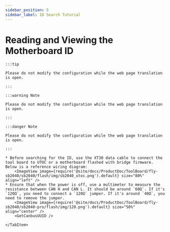 ```yaml
---
sidebar_position: 5
sidebar_label: ID Search Tutorial
---
```











# Reading and Viewing the Motherboard ID

    :::tip

    Please do not modify the configuration while the web page translation is open.

    :::

    :::warning Note

    Please do not modify the configuration while the web page translation is open.

    :::

    :::danger Note

    Please do not modify the configuration while the web page translation is open.

    :::

<Tabs>
    <TabItem value="can" label="Getting CANBus UUID">

    * Before searching for the ID, use the XT30 data cable to connect the tool board to UTOC or a motherboard flashed with bridge firmware. Below is a reference wiring diagram:
        <ImageView image={require('@site/docs/ProductDoc/ToolBoard/fly-sb2040/sb2040/flash/img/sb2040_utoc.png').default} size="80%" align="left" />
    * Ensure that when the power is off, use a multimeter to measure the resistance between CAN H and CAN L. It should be around `60Ω`. If it's `120Ω`, you need to connect a `120Ω` jumper. If it's around `40Ω`, you need to remove the jumper.
        <ImageView image={require('@site/docs/ProductDoc/ToolBoard/fly-sb2040/sb2040-pro/flash/img/120.png').default} size="50%" align="center" /> 
        <GetCanbusUUID />

    </TabItem>
</Tabs>